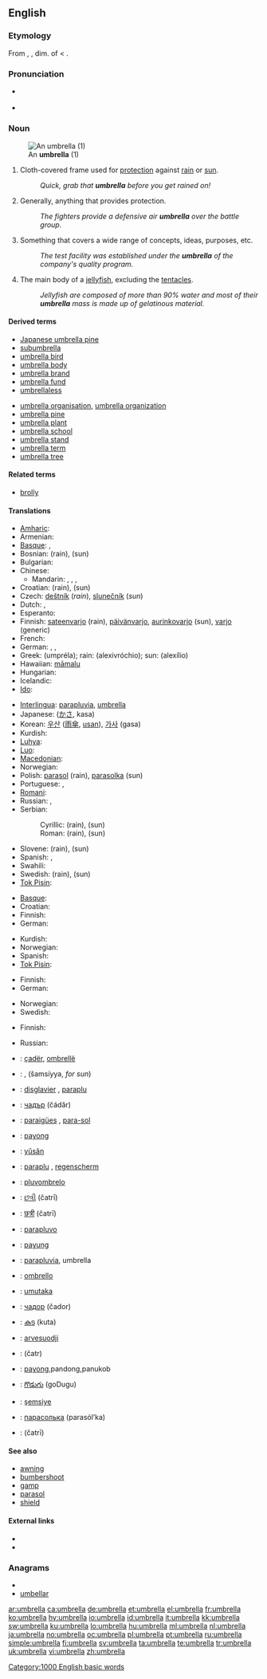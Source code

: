 {{wikipedia}}
==English==

===Etymology===
From {{etyl|it}} {{term|ombrella}}, {{term|umbrella|lang=la||an umbrella, sunshade}}, dim. of {{term|ombra||shade}} < {{etyl|la}} {{term|umbra||shade}}.

===Pronunciation===
* {{a|UK}} {{IPA|/ʌmˈbɹɛlə(ɹ)/}} {{SAMPA|/Vm"brEl@(r)/}}
*: {{rhymes|ɛlə(r)}}
* {{a|US}} {{IPA|/ʌmˈbɹɛlə/}} {{SAMPA|/Vm"brEl@/}}
*: {{audio|en-us-umbrella.ogg|Audio (US)}}
*: {{rhymes|ɛlə}}

===Noun===
{{en-noun}}

[[Image:Regnhlíf.jpg|thumb|An '''umbrella''' (1)]]

# Cloth-covered frame used for [[protection]] against [[rain]] or [[sun]].
#: ''Quick, grab that '''umbrella''' before you get rained on!''
# Generally, anything that provides protection. 
#: ''The fighters provide a defensive air '''umbrella''' over the battle group.''
# Something that covers a wide range of concepts, ideas, purposes, etc.
#: ''The test facility was established under the '''umbrella''' of the company's quality program.''
# The main body of a [[jellyfish]], excluding the [[tentacle]]s.
#: ''Jellyfish are composed of more than 90% water and most of their '''umbrella''' mass is made up of gelatinous material.''

====Derived terms====
{{top2}}
* [[Japanese umbrella pine]]
* [[subumbrella]]
* [[umbrella bird]]
* [[umbrella body]]
* [[umbrella brand]]
* [[umbrella fund]]
* [[umbrellaless]]
{{mid2}}
* [[umbrella organisation]], [[umbrella organization]]
* [[umbrella pine]]
* [[umbrella plant]]
* [[umbrella school]]
* [[umbrella stand]]
* [[umbrella term]]
* [[umbrella tree]]
{{bottom}}

====Related terms====
* [[brolly]]

====Translations====
{{trans-top|cloth-covered frame used for protection against rain or sun}}
* [[Amharic]]: {{tø|am|ጃንጥላ|tr=janṭəla|sc=Ethi}}
* Armenian: {{t-|hy|անձրևանոց|tr=anjrevanoc'}}
* [[Basque]]: {{t|eu|euritako|xs=Basque}},  {{t|eu|aterki|xs=Basque}}
* Bosnian: {{t-|bs|kišobran|m}} (rain), {{t-|bs|suncobran|m}} (sun)
* Bulgarian: {{t+|bg|чадър|m|tr=čadǎr}}
* Chinese:
** Mandarin: {{t-|cmn|傘|sc=Hani}}, {{t-|cmn|伞|tr=sǎn|sc=Hani}}, {{t-|cmn|雨傘|sc=Hani}}, {{t-|cmn|雨伞|tr=yǔsǎn|sc=Hani}}
* Croatian: {{t-|hr|kišobran|m|alt=kȉšobrān}} (rain), {{t-|hr|suncobran|m|alt=sȕncobrān}} (sun)
* Czech: [[deštník]] {{m}} (''rain''), [[slunečník]] {{m}} (''sun'')
* Dutch: {{t+|nl|paraplu}}, {{t+|nl|regenscherm}}
* Esperanto: {{t-|eo|ombrelo|xs=Esperanto}}
* Finnish: [[sateenvarjo]] (rain), [[päivänvarjo]], [[aurinkovarjo]] (sun), [[varjo]] (generic)
* French: {{t+|fr|parapluie|m}}
* German: {{t+|de|Schirm|m}}, {{t+|de|Sonnenschirm|m}}, {{t+|de|Regenschirm|f}}
* Greek: {{t+|el|ομπρέλα|f}} (umpréla); rain:{{t|el|αλεξιβρόχιο|n}} (alexivróchio); sun: {{t|el|αλεξήλιο|n}} (alexílio)
* Hawaiian: [[māmalu]]
* Hungarian: {{t+|hu|esernyő}}
* Icelandic: {{t+|is|regnhlíf|f}}
* [[Ido]]: {{t+|io|parapluvo|xs=Ido}}
{{trans-mid}}
* [[Interlingua]]: [[parapluvia]], [[umbrella]]
* Japanese: {{Jpan|[[傘]]}} ([[かさ]], kasa)
* Korean: [[우산]] ([[雨傘]], [[usan]]), [[가사]] (gasa)
* Kurdish: {{ku-Arab|[[چه‌تر]]}}
* [[Luhya]]: {{tø|luy|linyenya}}
* [[Luo]]: {{tø|luo|mwabul}}
* [[Macedonian]]: {{t-|mk|чадор|m|tr=čádor}}
* Norwegian: {{t+|no|paraply|m}}
* Polish: [[parasol]] {{m}} (rain), [[parasolka]] {{f}} (sun)
* Portuguese: {{t+|pt|guarda-chuva|m}}, {{t-|pt|sombrinha|f}}
* [[Romani]]: {{tø|rom|brishindalyi|f}}
* Russian: {{t+|ru|зонтик|m|tr=zóntik}}, {{t+|ru|зонт|m|tr=zont}}
* Serbian:
*: Cyrillic: {{t-|sr|кишобран|m|sc=Cyrl}} (rain), {{t-|sr|сунцобран|m|sc=Cyrl}} (sun)
*: Roman: {{t-|sr|kišobran|m}} (rain), {{t-|sr|suncobran|m}} (sun)
* Slovene: {{t+|sl|dežnik|m}} (rain), {{t+|sl|sončnik|m}} (sun)
* Spanish: {{t-|es|parasol|m}}, {{t+|es|paraguas|m}}
* Swahili: {{t+|sw|mwavuli|xs=Swahili}}
* Swedish: {{t+|sv|paraply|n}} (rain), {{t|sv|parasoll|n}} (sun)
* [[Tok Pisin]]: {{t-|tpi|ambrela|xs=Tok Pisin}}
{{trans-bottom}}

{{trans-top|anything that provides protection}}
* [[Basque]]: {{t|eu|aterki|xs=Basque}}
* Croatian: {{t-|hr|kišobran|m|alt=kȉšobrān}}
* Finnish: {{t+|fi|sateenvarjo}}
* German: {{t+|de|Schirm|m}}
{{trans-mid}}
* Kurdish: {{t+|ku|که‌پر|sc=ku-Arab}}
* Norwegian: {{t+|no|paraply|m}}
* Spanish: {{t+|es|amparo|m}}
* [[Tok Pisin]]: {{t-|tpi|ambrela|xs=Tok Pisin}}
{{trans-bottom}}

{{trans-top|something that covers a wide range of concepts, ideas, etc.}}
* Finnish: {{t+|fi|sateenvarjo}}
* German: {{t+|de|Dach|n}}
{{trans-mid}}
* Norwegian: {{t+|no|paraply|m}}
* Swedish: {{t-|sv|paraply-}}
{{trans-bottom}}

{{trans-top|the main body of a jellyfish, excluding the tentacles}}
* Finnish: {{t-|fi|uimakello}}
{{trans-mid}}
* Russian: {{t+|ru|купол|m|tr=kúpol}}
{{trans-bottom}}

{{checktrans-top}}
* {{ttbc|Albanian}}: [[çadër]], [[ombrellë]]
* {{ttbc|Arabic}}: {{Arab|[[مظلة]]}} {{unicode|(maʐálla, ''for rain'')}} {{f}}, {{Arab|[[شمسية|شّمسيّة]]}} (šamsíyya, ''for sun'') {{f}}
* {{ttbc|Breton}}: [[disglavier]] {{m}}, [[paraplu]] {{m}}
* {{ttbc|Bulgarian}}: [[чадър]] (čádǎr) {{m}}
* {{ttbc|Catalan}}: [[paraigües]] {{m}}, [[para-sol]] {{m}}
* {{ttbc|Cebuano}}: [[payong]]
* {{ttbc|Chinese}}: [[yǔsǎn]] {{zh-ts|[[雨傘]]|[[雨伞]]}}
* {{ttbc|Dutch}}: [[paraplu]] {{m}}, [[regenscherm]] {{n}}
* {{ttbc|Esperanto}}: [[pluvombrelo]]
* {{ttbc|Gujarati}}: [[છત્રી]] (čatrī) {{f}}
* {{ttbc|Hindi}}: [[छत्री]] (čatrī) {{f}}
* {{ttbc|Ido}}: [[parapluvo]]
* {{ttbc|Indonesian}}: [[payung]]
* {{ttbc|Interlingua}}: [[parapluvia]], umbrella
* {{ttbc|Italian}}: [[ombrello]] {{m}}
{{trans-mid}}
* {{ttbc|Kinyarwanda}}: [[umutaka]]
* {{ttbc|Macedonian}}: [[чадор]] (čador) {{m}}
* {{ttbc|Malayalam}}: [[കുട]] (kuta)
* {{ttbc|Northern Sami}}: [[arvesuodji]]
* {{ttbc|Persian}}: {{fa-Arab|[[چتر]]}} (čatr)
* {{ttbc|Tagalog}}: [[payong]],pandong,panukob
* {{ttbc|Telugu}}: [[గొడుగు]] (goDugu)
* {{ttbc|Turkish}}: [[şemsiye]]
* {{ttbc|Ukrainian}}: [[парасолька]] (parasól’ka) {{f}}
* {{ttbc|Urdu}}: {{ur-Arab|[[چھتری]]}} (čatrī) {{f}}
{{trans-bottom}}

====See also====
* [[awning]]
* [[bumbershoot]]
* [[gamp]]
* [[parasol]]
* [[shield]]

====External links====
* {{R:Webster 1913}}
* {{R:Century 1911}}

===Anagrams===
* {{alphagram|abellmru}}
* [[umbellar#English|umbellar]]

[[Category:1000 English basic words]]

[[ar:umbrella]]
[[ca:umbrella]]
[[de:umbrella]]
[[et:umbrella]]
[[el:umbrella]]
[[fr:umbrella]]
[[ko:umbrella]]
[[hy:umbrella]]
[[io:umbrella]]
[[id:umbrella]]
[[it:umbrella]]
[[kk:umbrella]]
[[sw:umbrella]]
[[ku:umbrella]]
[[lo:umbrella]]
[[hu:umbrella]]
[[ml:umbrella]]
[[nl:umbrella]]
[[ja:umbrella]]
[[no:umbrella]]
[[oc:umbrella]]
[[pl:umbrella]]
[[pt:umbrella]]
[[ru:umbrella]]
[[simple:umbrella]]
[[fi:umbrella]]
[[sv:umbrella]]
[[ta:umbrella]]
[[te:umbrella]]
[[tr:umbrella]]
[[uk:umbrella]]
[[vi:umbrella]]
[[zh:umbrella]]